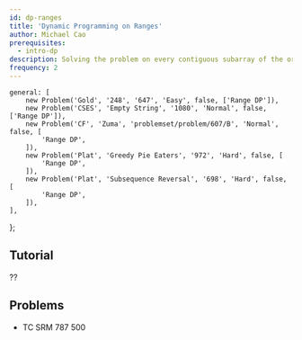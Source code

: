 ```yaml
---
id: dp-ranges
title: 'Dynamic Programming on Ranges'
author: Michael Cao
prerequisites:
  - intro-dp
description: Solving the problem on every contiguous subarray of the original array.
frequency: 2
---
```



	general: [
		new Problem('Gold', '248', '647', 'Easy', false, ['Range DP']),
		new Problem('CSES', 'Empty String', '1080', 'Normal', false, ['Range DP']),
		new Problem('CF', 'Zuma', 'problemset/problem/607/B', 'Normal', false, [
			'Range DP',
		]),
		new Problem('Plat', 'Greedy Pie Eaters', '972', 'Hard', false, [
			'Range DP',
		]),
		new Problem('Plat', 'Subsequence Reversal', '698', 'Hard', false, [
			'Range DP',
		]),
	],
};

## Tutorial

??

## Problems

<Problems problems={problems.general} />

- TC SRM 787 500
